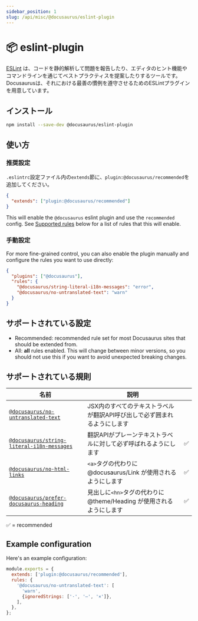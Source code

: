 ```yaml
---
sidebar_position: 1
slug: /api/misc/@docusaurus/eslint-plugin
---
```


# 📦 eslint-plugin

[ESLint](https://eslint.org/) は、コードを静的解析して問題を報告したり、エディタのヒント機能やコマンドラインを通じてベストプラクティスを提案したりするツールです。 Docusaurusは、それにおける最善の慣例を遵守させるためのESLintプラグインを用意しています。

## インストール

```bash npm2yarn
npm install --save-dev @docusaurus/eslint-plugin
```

## 使い方

### 推奨設定

`.eslintrc`設定ファイル内の`extends`節に、`plugin:@docusaurus/recommended`を追加してください。

```json title=".eslintrc"
{
  "extends": ["plugin:@docusaurus/recommended"]
}
```

This will enable the `@docusaurus` eslint plugin and use the `recommended` config. See [Supported rules](#supported-rules) below for a list of rules that this will enable.

### 手動設定

For more fine-grained control, you can also enable the plugin manually and configure the rules you want to use directly:

```json title=".eslintrc"
{
  "plugins": ["@docusaurus"],
  "rules": {
    "@docusaurus/string-literal-i18n-messages": "error",
    "@docusaurus/no-untranslated-text": "warn"
  }
}
```

## サポートされている設定

- Recommended: recommended rule set for most Docusaurus sites that should be extended from.
- All: **all** rules enabled. This will change between minor versions, so you should not use this if you want to avoid unexpected breaking changes.

## サポートされている規則

| 名前                                                                               | 説明                                                  |   |
| -------------------------------------------------------------------------------- | --------------------------------------------------- | - |
| [`@docusaurus/no-untranslated-text`](./no-untranslated-text.mdx)                 | JSX内のすべてのテキストラベルが翻訳API呼び出しで必ず囲まれるようにします             |   |
| [`@docusaurus/string-literal-i18n-messages`](./string-literal-i18n-messages.mdx) | 翻訳APIがプレーンテキストラベルに対して必ず呼ばれるようにします                   | ✅ |
| [`@docusaurus/no-html-links`](./no-html-links.mdx)                               | `<a>`タグの代わりに @docusaurus/Link が使用されるようにします    | ✅ |
| [`@docusaurus/prefer-docusaurus-heading`](./prefer-docusaurus-heading.mdx)       | 見出しに`<hn>`タグの代わりに @theme/Heading が使用されるようにします | ✅ |

✅ = recommended

## Example configuration

Here's an example configuration:

```js title=".eslintrc.js"
module.exports = {
  extends: ['plugin:@docusaurus/recommended'],
  rules: {
    '@docusaurus/no-untranslated-text': [
      'warn',
      {ignoredStrings: ['·', '—', '×']},
    ],
  },
};
```
